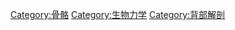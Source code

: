 {{Commonscat|Vertebral column}}

[[Category:骨骼|Category:骨骼]]
[[Category:生物力学|Category:生物力学]]
[[Category:背部解剖|Category:背部解剖]]